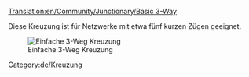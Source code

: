 [[Translation:en/Community/Junctionary/Basic 3-Way]]
{{de/Kreuzungsmenü}}

Diese Kreuzung ist für Netzwerke mit etwa fünf kurzen Zügen geeignet.

[[File:en/3way basic3.png|none|frame|Einfache 3-Weg Kreuzung]]

{{de/Kreuzungskriterien|Billig|0|0|0|1|0|0|1|1|0|0|0||Ausgefallene Züge blockieren die gesamte Kreuzung.|
*Kann nur von einem Zug befahren werden. (Es sei denn man benutzt [[de/Manual/Signale#Pfadsignale|Pfadsignale]])
*Verursacht Backups. 
}}

[[Category:de/Kreuzung]]
